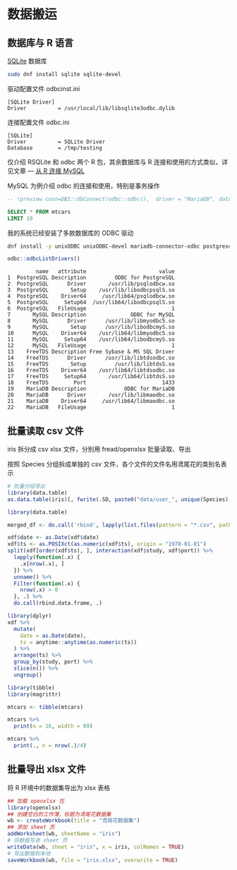 # 数据搬运 {#chap:data-transportation}




## 数据库与 R 语言 {#sec:database}

[SQLite](https://www.sqlite.org/) 数据库

```bash
sudo dnf install sqlite sqlite-devel
```


驱动配置文件 odbcinst.ini

```
[SQLite Driver]
Driver          = /usr/local/lib/libsqlite3odbc.dylib
```

连接配置文件 odbc.ini

```
[SQLite]
Driver          = SQLite Driver
Database        = /tmp/testing
```



仅介绍 RSQLite 和  odbc 两个 R 包，其余数据库与 R 连接和使用的方式类似，详见文章 --- [从 R 连接 MySQL](https://cosx.org/2020/06/connect-mysql-from-r/)

MySQL 为例介绍 odbc 的连接和使用，特别是事务操作

```sql
-- !preview conn=DBI::dbConnect(odbc::odbc(),  driver = "MariaDB", database = "demo", uid = "root", pwd = "cloud", host = "localhost", port = 3306)

SELECT * FROM mtcars
LIMIT 10
```

我的系统已经安装了多款数据库的 ODBC 驱动

```bash
dnf install -y unixODBC unixODBC-devel mariadb-connector-odbc postgresql-odbc
```

```r
odbc::odbcListDrivers()
```
```
         name   attribute                       value
1  PostgreSQL Description         ODBC for PostgreSQL
2  PostgreSQL      Driver       /usr/lib/psqlodbcw.so
3  PostgreSQL       Setup    /usr/lib/libodbcpsqlS.so
4  PostgreSQL    Driver64     /usr/lib64/psqlodbcw.so
5  PostgreSQL     Setup64  /usr/lib64/libodbcpsqlS.so
6  PostgreSQL   FileUsage                           1
7       MySQL Description              ODBC for MySQL
8       MySQL      Driver      /usr/lib/libmyodbc5.so
9       MySQL       Setup      /usr/lib/libodbcmyS.so
10      MySQL    Driver64    /usr/lib64/libmyodbc5.so
11      MySQL     Setup64    /usr/lib64/libodbcmyS.so
12      MySQL   FileUsage                           1
13    FreeTDS Description Free Sybase & MS SQL Driver
14    FreeTDS      Driver      /usr/lib/libtdsodbc.so
15    FreeTDS       Setup         /usr/lib/libtdsS.so
16    FreeTDS    Driver64    /usr/lib64/libtdsodbc.so
17    FreeTDS     Setup64       /usr/lib64/libtdsS.so
18    FreeTDS        Port                        1433
19    MariaDB Description            ODBC for MariaDB
20    MariaDB      Driver       /usr/lib/libmaodbc.so
21    MariaDB    Driver64     /usr/lib64/libmaodbc.so
22    MariaDB   FileUsage                           1
```



## 批量读取 csv 文件

iris 拆分成 csv xlsx 文件，分别用 fread/openxlsx 批量读取、导出

按照 Species 分组拆成单独的 csv 文件，各个文件的文件名用鸢尾花的类别名表示

```r
# 批量分组导出
library(data.table)
as.data.table(iris)[, fwrite(.SD, paste0("data/user_", unique(Species), ".csv")), by = Species, .SDcols = colnames(iris)]
```


```r
library(data.table)

merged_df <- do.call('rbind', lapply(list.files(pattern = "*.csv", path = "data/"), fread ) )
```


```r
xdf$date <- as.Date(xdf$date)
xdf$ts <- as.POSIXct(as.numeric(xdf$ts), origin = "1978-01-01")
split(xdf[order(xdf$ts), ], interaction(xdf$study, xdf$port)) %>%
  lapply(function(.x) {
    .x[nrow(.x), ]
  }) %>%
  unname() %>%
  Filter(function(.x) {
    nrow(.x) > 0
  }, .) %>%
  do.call(rbind.data.frame, .)

library(dplyr)
xdf %>%
  mutate(
    date = as.Date(date),
    ts = anytime::anytime(as.numeric(ts))
  ) %>%
  arrange(ts) %>%
  group_by(study, port) %>%
  slice(n()) %>%
  ungroup()
```


```r
library(tibble)
library(magrittr)

mtcars <- tibble(mtcars)

mtcars %>% 
  print(n = 16, width = 69)
```


```r
mtcars %>% 
  print(., n = nrow(.)/4)
```

## 批量导出 xlsx 文件


将 R 环境中的数据集导出为 xlsx 表格

```r
## 加载 openxlsx 包
library(openxlsx)
## 创建空白的工作薄，标题为鸢尾花数据集
wb <- createWorkbook(title = "鸢尾花数据集")
## 添加 sheet 页
addWorksheet(wb, sheetName = "iris")
# 将数据写进 sheet 页
writeData(wb, sheet = "iris", x = iris, colNames = TRUE)
# 导出数据到本地
saveWorkbook(wb, file = "iris.xlsx", overwrite = TRUE)
```

